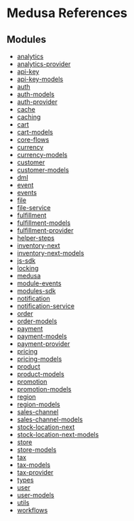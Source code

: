 
# Medusa References

## Modules

- [analytics](modules/analytics/page.mdx)
- [analytics-provider](modules/analytics_provider/page.mdx)
- [api-key](modules/api_key/page.mdx)
- [api-key-models](modules/api_key_models/page.mdx)
- [auth](modules/auth/page.mdx)
- [auth-models](modules/auth_models/page.mdx)
- [auth-provider](modules/auth_provider/page.mdx)
- [cache](modules/cache/page.mdx)
- [caching](modules/caching/page.mdx)
- [cart](modules/cart/page.mdx)
- [cart-models](modules/cart_models/page.mdx)
- [core-flows](modules/core_flows/page.mdx)
- [currency](modules/currency/page.mdx)
- [currency-models](modules/currency_models/page.mdx)
- [customer](modules/customer/page.mdx)
- [customer-models](modules/customer_models/page.mdx)
- [dml](modules/dml/page.mdx)
- [event](modules/event/page.mdx)
- [events](modules/events/page.mdx)
- [file](modules/file/page.mdx)
- [file-service](modules/file_service/page.mdx)
- [fulfillment](modules/fulfillment/page.mdx)
- [fulfillment-models](modules/fulfillment_models/page.mdx)
- [fulfillment-provider](modules/fulfillment_provider/page.mdx)
- [helper-steps](modules/helper_steps/page.mdx)
- [inventory-next](modules/inventory_next/page.mdx)
- [inventory-next-models](modules/inventory_next_models/page.mdx)
- [js-sdk](modules/js_sdk/page.mdx)
- [locking](modules/locking/page.mdx)
- [medusa](modules/medusa/page.mdx)
- [module-events](modules/module_events/page.mdx)
- [modules-sdk](modules/modules_sdk/page.mdx)
- [notification](modules/notification/page.mdx)
- [notification-service](modules/notification_service/page.mdx)
- [order](modules/order/page.mdx)
- [order-models](modules/order_models/page.mdx)
- [payment](modules/payment/page.mdx)
- [payment-models](modules/payment_models/page.mdx)
- [payment-provider](modules/payment_provider/page.mdx)
- [pricing](modules/pricing/page.mdx)
- [pricing-models](modules/pricing_models/page.mdx)
- [product](modules/product/page.mdx)
- [product-models](modules/product_models/page.mdx)
- [promotion](modules/promotion/page.mdx)
- [promotion-models](modules/promotion_models/page.mdx)
- [region](modules/region/page.mdx)
- [region-models](modules/region_models/page.mdx)
- [sales-channel](modules/sales_channel/page.mdx)
- [sales-channel-models](modules/sales_channel_models/page.mdx)
- [stock-location-next](modules/stock_location_next/page.mdx)
- [stock-location-next-models](modules/stock_location_next_models/page.mdx)
- [store](modules/store/page.mdx)
- [store-models](modules/store_models/page.mdx)
- [tax](modules/tax/page.mdx)
- [tax-models](modules/tax_models/page.mdx)
- [tax-provider](modules/tax_provider/page.mdx)
- [types](modules/types/page.mdx)
- [user](modules/user/page.mdx)
- [user-models](modules/user_models/page.mdx)
- [utils](modules/utils/page.mdx)
- [workflows](modules/workflows/page.mdx)
